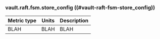 ### vault.raft.fsm.store_config ((#vault-raft-fsm-store_config))

Metric type | Units | Description
----------- | ----- | -----------
BLAH     | BLAH    | BLAH